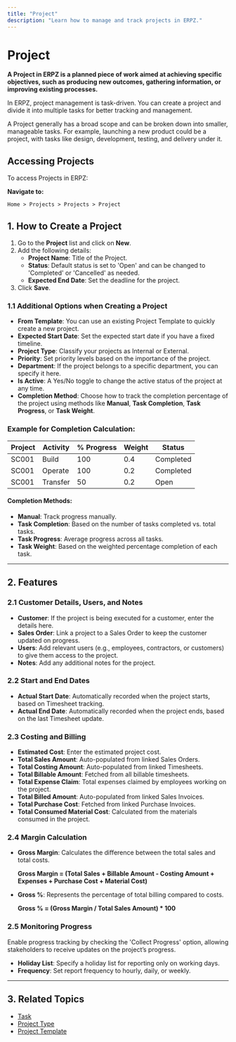 ```yaml
---
title: "Project"
description: "Learn how to manage and track projects in ERPZ."
---
```


# Project

**A Project in ERPZ is a planned piece of work aimed at achieving specific objectives, such as producing new outcomes, gathering information, or improving existing processes.**

In ERPZ, project management is task-driven. You can create a project and divide it into multiple tasks for better tracking and management.

A Project generally has a broad scope and can be broken down into smaller, manageable tasks. For example, launching a new product could be a project, with tasks like design, development, testing, and delivery under it.

## Accessing Projects

To access Projects in ERPZ:

**Navigate to:**

`Home > Projects > Projects > Project`

## 1. How to Create a Project

1. Go to the **Project** list and click on **New**.
2. Add the following details:
   - **Project Name**: Title of the Project.
   - **Status**: Default status is set to 'Open' and can be changed to 'Completed' or 'Cancelled' as needed.
   - **Expected End Date**: Set the deadline for the project.
3. Click **Save**.

### 1.1 Additional Options when Creating a Project

- **From Template**: You can use an existing Project Template to quickly create a new project.
- **Expected Start Date**: Set the expected start date if you have a fixed timeline.
- **Project Type**: Classify your projects as Internal or External.
- **Priority**: Set priority levels based on the importance of the project.
- **Department**: If the project belongs to a specific department, you can specify it here.
- **Is Active**: A Yes/No toggle to change the active status of the project at any time.
- **Completion Method**: Choose how to track the completion percentage of the project using methods like **Manual**, **Task Completion**, **Task Progress**, or **Task Weight**.

### Example for Completion Calculation:

| Project | Activity  | % Progress | Weight | Status    |
|---------|-----------|------------|--------|-----------|
| SC001   | Build     | 100        | 0.4    | Completed |
| SC001   | Operate   | 100        | 0.2    | Completed |
| SC001   | Transfer  | 50         | 0.2    | Open      |

#### Completion Methods:

- **Manual**: Track progress manually.
- **Task Completion**: Based on the number of tasks completed vs. total tasks.
- **Task Progress**: Average progress across all tasks.
- **Task Weight**: Based on the weighted percentage completion of each task.

---

## 2. Features

### 2.1 Customer Details, Users, and Notes

- **Customer**: If the project is being executed for a customer, enter the details here.
- **Sales Order**: Link a project to a Sales Order to keep the customer updated on progress.
- **Users**: Add relevant users (e.g., employees, contractors, or customers) to give them access to the project.
- **Notes**: Add any additional notes for the project.

### 2.2 Start and End Dates

- **Actual Start Date**: Automatically recorded when the project starts, based on Timesheet tracking.
- **Actual End Date**: Automatically recorded when the project ends, based on the last Timesheet update.

### 2.3 Costing and Billing

- **Estimated Cost**: Enter the estimated project cost.
- **Total Sales Amount**: Auto-populated from linked Sales Orders.
- **Total Costing Amount**: Auto-populated from linked Timesheets.
- **Total Billable Amount**: Fetched from all billable timesheets.
- **Total Expense Claim**: Total expenses claimed by employees working on the project.
- **Total Billed Amount**: Auto-populated from linked Sales Invoices.
- **Total Purchase Cost**: Fetched from linked Purchase Invoices.
- **Total Consumed Material Cost**: Calculated from the materials consumed in the project.

### 2.4 Margin Calculation

- **Gross Margin**: Calculates the difference between the total sales and total costs.

    **Gross Margin = (Total Sales + Billable Amount - Costing Amount + Expenses + Purchase Cost + Material Cost)**

- **Gross %**: Represents the percentage of total billing compared to costs.

    **Gross % = (Gross Margin / Total Sales Amount) * 100**

### 2.5 Monitoring Progress

Enable progress tracking by checking the 'Collect Progress' option, allowing stakeholders to receive updates on the project’s progress.

- **Holiday List**: Specify a holiday list for reporting only on working days.
- **Frequency**: Set report frequency to hourly, daily, or weekly.

---

## 3. Related Topics

- [Task](/project/projects-essentials/tasks)
- [Project Type](/project/projects-essentials/project-type)
- [Project Template](/project/projects-essentials/project-template)
